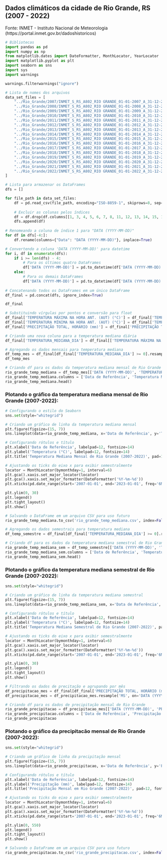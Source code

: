 ## Dados climáticos da cidade de Rio Grande, RS (2007 - 2022)

Fonte: INMET - Instituto Nacional de Meteorologia (https://portal.inmet.gov.br/dadoshistoricos)
```python
# Bibliotecas
import pandas as pd
import numpy as np
from matplotlib.dates import DateFormatter, MonthLocator, YearLocator
import matplotlib.pyplot as plt
import seaborn as sns
import sys
import warnings

warnings.filterwarnings("ignore")
```
```python
# Lista de nomes dos arquivos
data_set_files = [
    "../Rio_Grande/2007/INMET_S_RS_A802_RIO GRANDE_01-01-2007_A_31-12-2007.CSV",
    "../Rio_Grande/2008/INMET_S_RS_A802_RIO GRANDE_01-01-2008_A_31-12-2008.CSV",
    "../Rio_Grande/2009/INMET_S_RS_A802_RIO GRANDE_01-01-2009_A_31-12-2009.CSV",
    "../Rio_Grande/2010/INMET_S_RS_A802_RIO GRANDE_01-01-2010_A_31-12-2010.CSV",
    "../Rio_Grande/2011/INMET_S_RS_A802_RIO GRANDE_01-01-2011_A_31-12-2011.CSV",
    "../Rio_Grande/2012/INMET_S_RS_A802_RIO GRANDE_01-01-2012_A_31-12-2012.CSV",
    "../Rio_Grande/2013/INMET_S_RS_A802_RIO GRANDE_01-01-2013_A_31-12-2013.CSV",
    "../Rio_Grande/2014/INMET_S_RS_A802_RIO GRANDE_01-01-2014_A_31-12-2014.CSV",
    "../Rio_Grande/2015/INMET_S_RS_A802_RIO GRANDE_01-01-2015_A_31-12-2015.CSV",
    "../Rio_Grande/2016/INMET_S_RS_A802_RIO GRANDE_01-01-2016_A_31-12-2016.CSV",
    "../Rio_Grande/2017/INMET_S_RS_A802_RIO GRANDE_01-01-2017_A_31-12-2017.CSV",
    "../Rio_Grande/2018/INMET_S_RS_A802_RIO GRANDE_01-01-2018_A_31-12-2018.CSV",
    "../Rio_Grande/2019/INMET_S_RS_A802_RIO GRANDE_01-01-2019_A_31-12-2019.CSV",
    "../Rio_Grande/2020/INMET_S_RS_A802_RIO GRANDE_01-01-2020_A_31-12-2020.CSV",
    "../Rio_Grande/2021/INMET_S_RS_A802_RIO GRANDE_01-01-2021_A_31-12-2021.CSV",
    "../Rio_Grande/2022/INMET_S_RS_A802_RIO GRANDE_01-01-2022_A_31-12-2022.CSV",
]

# Lista para armazenar os DataFrames
dfs = []

for file_path in data_set_files:
    df = pd.read_csv(file_path, encoding="ISO-8859-1", skiprows=8, sep=";")
    
    # Excluir as colunas pelos índices
    df = df.drop(df.columns[[1, 3, 4, 5, 6, 7, 8, 11, 12, 13, 14, 15, 16, 17, 18, 19]], axis=1)
    dfs.append(df)
    
# Renomeando a coluna de índice 1 para "DATA (YYYY-MM-DD)" 
for df in dfs[-4:]:
    df.rename(columns={"Data": "DATA (YYYY-MM-DD)"}, inplace=True)

# Convertendo a coluna 'DATA (YYYY-MM-DD)' para datetime
for i, df in enumerate(dfs):
    if i >= len(dfs) - 4:
        # Para os últimos quatro DataFrames
        df['DATA (YYYY-MM-DD)'] = pd.to_datetime(df['DATA (YYYY-MM-DD)'], format="%Y/%m/%d")
    else:
        # Para os demais DataFrames
        df['DATA (YYYY-MM-DD)'] = pd.to_datetime(df['DATA (YYYY-MM-DD)'], format="%Y-%m-%d")
            
# Concatenando todos os DataFrames em um único DataFrame
df_final = pd.concat(dfs, ignore_index=True)
```
```python
df_final
```
```python
# Substituindo vírgulas por pontos e conversão para float
df_final['TEMPERATURA MÁXIMA NA HORA ANT. (AUT) (°C)'] = df_final['TEMPERATURA MÁXIMA NA HORA ANT. (AUT) (°C)'].str.replace(',', '.').astype(float)
df_final['TEMPERATURA MÍNIMA NA HORA ANT. (AUT) (°C)'] = df_final['TEMPERATURA MÍNIMA NA HORA ANT. (AUT) (°C)'].str.replace(',', '.').astype(float)
df_final['PRECIPITAÇÃO TOTAL, HORÁRIO (mm)'] = df_final['PRECIPITAÇÃO TOTAL, HORÁRIO (mm)'].str.replace(',', '.').astype(float)
```
```python
# Criando uma nova coluna para a temperatura mediana diária
df_final['TEMPERATURA_MEDIANA_DIA'] = df_final[['TEMPERATURA MÁXIMA NA HORA ANT. (AUT) (°C)', 'TEMPERATURA MÍNIMA NA HORA ANT. (AUT) (°C)']].median(axis=1)
```
```python
# Agregando os dados mensais para temperatura mediana
df_temp_mes = df_final[df_final['TEMPERATURA_MEDIANA_DIA'] >= 0].resample('MS', on='DATA (YYYY-MM-DD)').median().reset_index()
df_temp_mes
```
```python
# Criando df para os dados da temperatura mediana mensal de Rio Grande
rio_grande_temp_mediana = df_temp_mes[['DATA (YYYY-MM-DD)', 'TEMPERATURA_MEDIANA_DIA']].copy()
rio_grande_temp_mediana.columns = ['Data de Referência', 'Temperatura Mediana (°C)']
rio_grande_temp_mediana.head()
```
### Plotando o gráfico da temperatura mediana mensal de Rio Grande (2007-2022):
```python
# Configurando o estilo do Seaborn
sns.set(style="whitegrid")

# Criando um gráfico de linha da temperatura mediana mensal
plt.figure(figsize=(15, 7))
sns.lineplot(data=rio_grande_temp_mediana, x='Data de Referência', y='Temperatura Mediana (°C)', label='Temperatura Mediana Mensal')

# Configurando rótulos e título
plt.xlabel('Data de Referência', labelpad=12, fontsize=14)
plt.ylabel('Temperatura (°C)', labelpad=12, fontsize=14)
plt.title('Temperatura Mediana Mensal de Rio Grande (2007-2022)', pad=12, fontsize=16)

# Ajustando os ticks do eixo x para exibir semestralmente
locator = MonthLocator(bymonthday=1, interval=6)
plt.gca().xaxis.set_major_locator(locator)
plt.gca().xaxis.set_major_formatter(DateFormatter('%Y-%m-%d'))
plt.xticks(pd.date_range(start='2007-01-01', end='2023-01-01', freq='6MS'), rotation=65, ha='right')

plt.ylim(0, 30)
plt.legend()
plt.tight_layout()
plt.show()
```
```python
# Salvando o DataFrame em um arquivo CSV para uso futuro
rio_grande_temp_mediana.to_csv('rio_grande_temp_mediana.csv', index=False)
```
```python
# Agregando os dados semestrais para temperatura mediana
df_temp_semestre = df_final[df_final['TEMPERATURA_MEDIANA_DIA'] >= 0].resample('6MS', on='DATA (YYYY-MM-DD)').median().reset_index()
```
```python
# Criando df para os dados da temperatura mediana semestral de Rio Grande
rio_grande_temp_mediana_sem = df_temp_semestre[['DATA (YYYY-MM-DD)', 'TEMPERATURA_MEDIANA_DIA']].copy()
rio_grande_temp_mediana_sem.columns = ['Data de Referência', 'Temperatura Mediana (°C)']
rio_grande_temp_mediana_sem.head()
```
### Plotando o gráfico da temperatura mediana semestral de Rio Grande (2007-2022):
```python
sns.set(style="whitegrid")

# Criando um gráfico de linha da temperatura mediana semestral
plt.figure(figsize=(15, 7))
sns.lineplot(data=rio_grande_temp_mediana_sem, x='Data de Referência', y='Temperatura Mediana (°C)', label='Temperatura Mediana Semestral')

# Configurando rótulos e título
plt.xlabel('Data de Referência', labelpad=12, fontsize=14)
plt.ylabel('Temperatura (°C)', labelpad=12, fontsize=14)
plt.title('Temperatura Mediana Semestral de Rio Grande (2007-2022)', pad=12, fontsize=16)

# Ajustando os ticks do eixo x para exibir semestralmente
locator = MonthLocator(bymonthday=1, interval=6)
plt.gca().xaxis.set_major_locator(locator)
plt.gca().xaxis.set_major_formatter(DateFormatter('%Y-%m-%d'))
plt.xticks(pd.date_range(start='2007-01-01', end='2023-01-01', freq='6MS'), rotation=65, ha='right')

plt.ylim(0, 30)
plt.legend()
plt.tight_layout()
plt.show()
```
```python
# Filtrando os dados de precitação e agrupando por mês
df_precipitacao_mes = df_final[df_final['PRECIPITAÇÃO TOTAL, HORÁRIO (mm)'] >= 0]
df_precipitacao_mes = df_precipitacao_mes.resample('MS', on='DATA (YYYY-MM-DD)').sum().reset_index()
```
```python
# Criando df para os dados de precipitação mensal de Rio Grande
rio_grande_precipitacao = df_precipitacao_mes[['DATA (YYYY-MM-DD)', 'PRECIPITAÇÃO TOTAL, HORÁRIO (mm)']].copy()
rio_grande_precipitacao.columns = ['Data de Referência', 'Precipitação (mm)']
rio_grande_precipitacao
```
### Plotando o gráfico da precipitacão mensal de Rio Grande (2007-2022):
```python
sns.set(style="whitegrid")

# Criando um gráfico de linha da precipitação mensal
plt.figure(figsize=(15, 7))
sns.lineplot(data=rio_grande_precipitacao, x='Data de Referência', y='Precipitação (mm)', label='Precipitação (mm)')

# Configurando rótulos e título
plt.xlabel('Data de Referência', labelpad=12, fontsize=14)
plt.ylabel('Precipitação (mm)', labelpad=12, fontsize=14)
plt.title('Precipitação Mensal em Rio Grande (2007-2022)', pad=12, fontsize=16)

# Ajustando os ticks do eixo x para exibir semestralmente
locator = MonthLocator(bymonthday=1, interval=6)
plt.gca().xaxis.set_major_locator(locator)
plt.gca().xaxis.set_major_formatter(DateFormatter('%Y-%m-%d'))
plt.xticks(pd.date_range(start='2007-01-01', end='2023-01-01', freq='6MS'), rotation=65, ha='right')

plt.ylim(0, 550)
plt.legend()
plt.tight_layout()
plt.show()
```
```python
# Salvando o DataFrame em um arquivo CSV para uso futuro
rio_grande_precipitacao.to_csv('rio_grande_precipitacao.csv', index=False)
```